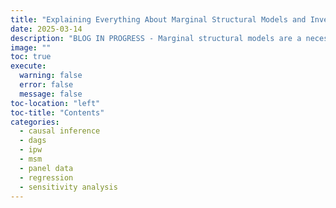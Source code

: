 ```yaml
---
title: "Explaining Everything About Marginal Structural Models and Inverse Probability Weighting in Plain English"
date: 2025-03-14
description: "BLOG IN PROGRESS - Marginal structural models are a necessary method in the toolkit of panel/longitudinal data analysis. Despite this, outside of a few disciplines, they are rarely utilized! Check this blog out to learn more about these tools and why they are so crucial to understand."
image: ""
toc: true
execute:
  warning: false
  error: false
  message: false
toc-location: "left"
toc-title: "Contents"
categories:
  - causal inference
  - dags
  - ipw
  - msm
  - panel data
  - regression
  - sensitivity analysis
---
```

